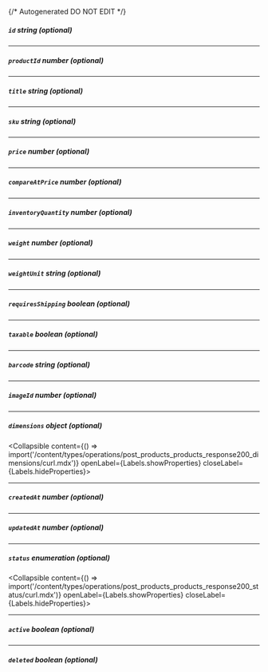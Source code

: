 {/* Autogenerated DO NOT EDIT  */}

##### `id` _string (optional)_

---
##### `productId` _number (optional)_

---
##### `title` _string (optional)_

---
##### `sku` _string (optional)_

---
##### `price` _number (optional)_

---
##### `compareAtPrice` _number (optional)_

---
##### `inventoryQuantity` _number (optional)_

---
##### `weight` _number (optional)_

---
##### `weightUnit` _string (optional)_

---
##### `requiresShipping` _boolean (optional)_

---
##### `taxable` _boolean (optional)_

---
##### `barcode` _string (optional)_

---
##### `imageId` _number (optional)_

---
##### `dimensions` _object (optional)_
<Collapsible content={() => import('/content/types/operations/post_products_products_response200_dimensions/curl.mdx')} openLabel={Labels.showProperties} closeLabel={Labels.hideProperties}>
</Collapsible>

---
##### `createdAt` _number (optional)_

---
##### `updatedAt` _number (optional)_

---
##### `status` _enumeration (optional)_
<Collapsible content={() => import('/content/types/operations/post_products_products_response200_status/curl.mdx')} openLabel={Labels.showProperties} closeLabel={Labels.hideProperties}>
</Collapsible>

---
##### `active` _boolean (optional)_

---
##### `deleted` _boolean (optional)_



